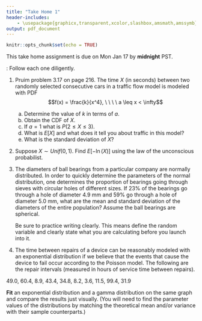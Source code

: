 ---
title: "Take Home 1"
header-includes: 
    - \usepackage{graphicx,transparent,xcolor,slashbox,amsmath,amssymb}
output: pdf_document
---

```{r setup, include=FALSE}
knitr::opts_chunk$set(echo = TRUE)
```

This take home assignment is due on Mon Jan 17 by **midnight** PST.

\textbf{Instructions}: Follow each one diligently. \textbf{No exceptions.}
\hrule
\begin{enumerate}
	\item Please type your answers and upload as a PDF. If you prefer to write your answers, we will accept handwritten work provided it is legible. If you decide to go this route, be sure to [scan](https://www.camscanner.com) and upload a single file.  
	\item Write your full name (as it appears in the grade book) on the first page, preferably as a running header on each page.
	\item Answer the questions in order and number them as I have here. Write complete answers which includes justifications for steps and/or references to results you use. This is really important.
	\item Clearly indicate your final answer. Put a frame around it where appropriate.
\end{enumerate}
\hrule

1. Pruim problem 3.17 on page 216.   The time $X$ (in seconds) between two randomly selected consecutive cars in a traffic flow model is modeled with PDF 
$$f(x) = \frac{k}{x^4}, \ \  \ \ a \leq x < \infty$$
   a. Determine the value of $k$ in terms of $a$.
   b. Obtain the CDF of $X$.
   c. If $a=1$ what is $P(2 \leq X \leq 3)$.
   d. What is $E\left[X\right]$ and what does it tell you about traffic in this model?
   e. What is the standard deviation of $X$?
 
2. Suppose $X \sim Unif(0,1)$. Find $E\left[ -\ln(X) \right]$ using the law of the unconscious probabilist.

3. The diameters of ball bearings from a particular company are normally distributed. In order to quickly determine the parameters of the normal distribution, one determines the proportion of bearings going through sieves with circular holes of different sizes. If 23% of the bearings go through a hole of diameter 4.9 mm and 59% go through a hole of diameter 5.0 mm, what are the mean and standard deviation of the diameters of the entire population? Assume the ball bearings are spherical. 

   Be sure to practice writing clearly. This means define the random variable and clearly state what you are calculating before you launch into it. 
   
   
4. The time between repairs of a device can be reasonably modeled with an exponential distribution if we believe that the events that cause the device to fail occur according to the Poisson model. The  following are the repair intervals (measured in hours of service time between repairs). 

49.0, 60.4, 8.9, 43.4, 34.8, 8.2, 3.6, 11.5, 99.4, 31.9

   **Fit** an exponential distribution and a gamma distribution on the same graph and compare the results just visually.   (You will need to find the parameter values of the distributions by matching the theoretical mean and/or variance with their sample counterparts.)
